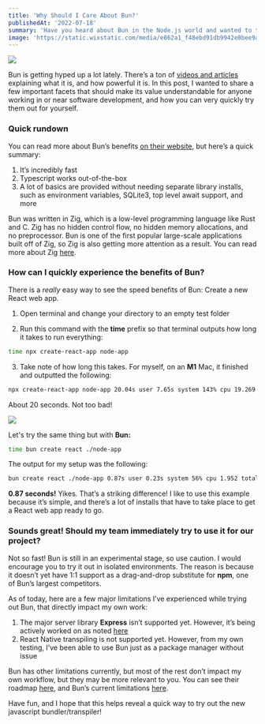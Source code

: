 ```yaml
---
title: 'Why Should I Care About Bun?'
publishedAt: '2022-07-18'
summary: 'Have you heard about Bun in the Node.js world and wanted to try out its touted benefits quickly? Ive got an easy and super fast way to evaluate it via a React app.'
image: 'https://static.wixstatic.com/media/e862a1_f48ebd91db9942e0bee9aa26e271dd3a~mv2.png/v1/fill/w_740,h_483,al_c,q_85,usm_0.66_1.00_0.01,enc_auto/e862a1_f48ebd91db9942e0bee9aa26e271dd3a~mv2.png'
---
```


![](https://static.wixstatic.com/media/955c63_8a74eeba3b3847228516cab0eb12627c~mv2.png/v1/fill/w_740,h_438,al_c,lg_1,q_85,enc_auto/955c63_8a74eeba3b3847228516cab0eb12627c~mv2.png)

Bun is getting hyped up a lot lately. There’s a ton of [videos and articles](https://www.youtube.com/watch?v=FMhScnY0dME) explaining what it is, and how powerful it is. In this post, I wanted to share a few important facets that should make its value understandable for anyone working in or near software development, and how you can very quickly try them out for yourself.

### Quick rundown

You can read more about Bun’s benefits [on their website](https://bun.sh/), but here’s a quick summary:

1.  It’s incredibly fast
2.  Typescript works out-of-the-box
3.  A lot of basics are provided without needing separate library installs, such as environment variables, SQLite3, top level await support, and more

Bun was written in Zig, which is a low-level programming language like Rust and C. Zig has no hidden control flow, no hidden memory allocations, and no preprocessor. Bun is one of the first popular large-scale applications built off of Zig, so Zig is also getting more attention as a result. You can read more about Zig [here](https://ziglang.org/).

### How can I quickly experience the benefits of Bun?

There is a _really_ easy way to see the speed benefits of Bun: Create a new React web app.

1. Open terminal and change your directory to an empty test folder

2. Run this command with the **time** prefix so that terminal outputs how long it takes to run everything:

```bash
time npx create-react-app node-app
```

3. Take note of how long this takes. For myself, on an **M1** Mac, it finished and outputted the following:

```bash
npx create-react-app node-app 20.04s user 7.65s system 143% cpu 19.269 total
```

About 20 seconds. Not too bad!

![](https://static.wixstatic.com/media/955c63_0e04f9a6a4274d17aa4ae96febc17fdf~mv2.png/v1/fill/w_574,h_407,al_c,lg_1,q_85,enc_auto/955c63_0e04f9a6a4274d17aa4ae96febc17fdf~mv2.png)

Let's try the same thing but with **Bun:**

```bash
time bun create react ./node-app
```

The output for my setup was the following:

```bash
bun create react ./node-app 0.87s user 0.23s system 56% cpu 1.952 total
```

**0.87 seconds!** Yikes. That’s a striking difference! I like to use this example because it’s simple, and there’s a lot of installs that have to take place to get a React web app ready to go.

### Sounds great! Should my team immediately try to use it for our project?

Not so fast! Bun is still in an experimental stage, so use caution. I would encourage you to try it out in isolated environments. The reason is because it doesn’t yet have 1:1 support as a drag-and-drop substitute for **npm**, one of Bun’s largest competitors.

As of today, here are a few major limitations I’ve experienced while trying out Bun, that directly impact my own work:

1.  The major server library **Express** isn’t supported yet. However, it’s being actively worked on as noted [here](https://github.com/oven-sh/bun/issues/258)
2.  React Native transpiling is not supported yet. However, from my own testing, I’ve been able to use Bun just as a package manager without issue

Bun has other limitations currently, but most of the rest don’t impact my own workflow, but they may be more relevant to you. You can see their roadmap [here](https://github.com/oven-sh/bun/issues/159), and Bun’s current limitations [here](https://github.com/oven-sh/bun#not-implemented-yet).

Have fun, and I hope that this helps reveal a quick way to try out the new javascript bundler/transpiler!

